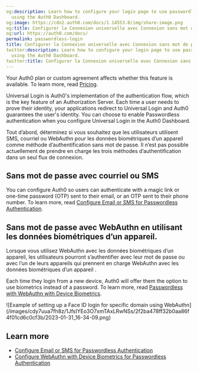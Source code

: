 ```yaml
---
og:description: Learn how to configure your login page to use passwordless authentication
  using the Auth0 Dashboard.
og:image: https://cdn2.auth0.com/docs/1.14553.0/img/share-image.png
og:title: Configurer la Connexion universelle avec Connexion sans mot de passe
og:url: https://auth0.com/docs/
permalink: passwordless-login
title: Configurer la Connexion universelle avec Connexion sans mot de passe
twitter:description: Learn how to configure your login page to use passwordless authentication
  using the Auth0 Dashboard.
twitter:title: Configurer la Connexion universelle avec Connexion sans mot de passe
---
```


<Card title="Availability varies by Auth0 plan">

Your Auth0 plan or custom agreement affects whether this feature is available. To learn more, read [Pricing](https://auth0.com/pricing).

</Card>

<Tooltip tip="Universal Login: Your application redirects to Universal Login, hosted on Auth0's Authorization Server, to verify a user's identity." cta="View Glossary" href="/docs/glossary?term=Universal+Login">Universal Login</Tooltip> is Auth0's implementation of the authentication flow, which is the key feature of an <Tooltip tip="Authorization Server: Centralized server that contributes to defining the boundaries of a user’s access. For example, your authorization server can control the data, tasks, and features available to a user." cta="View Glossary" href="/docs/glossary?term=Authorization+Server">Authorization Server</Tooltip>. Each time a user needs to prove their identity, your applications redirect to Universal Login and Auth0 guarantees the user's identity. You can choose to enable <Tooltip tip="Passwordless: Form of authentication that does not rely on a password as the first factor." cta="View Glossary" href="/docs/glossary?term=Passwordless">Passwordless</Tooltip> authentication when you configure Universal Login in the <Tooltip tip="Auth0 Dashboard: Auth0's main product to configure your services." cta="View Glossary" href="/docs/glossary?term=Auth0+Dashboard">Auth0 Dashboard</Tooltip>.

Tout d’abord, déterminez si vous souhaitez que les utilisateurs utilisent SMS, courriel ou WebAuthn pour les données biométriques d’un appareil comme méthode d’authentification sans mot de passe. Il n’est pas possible actuellement de prendre en charge les trois méthodes d’authentification dans un seul flux de connexion.

## Sans mot de passe avec courriel ou SMS

You can configure Auth0 so users can authenticate with a magic link or one-time password (OTP) sent to their email, or an OTP sent to their phone number. To learn more, read [Configure Email or SMS for Passwordless Authentication](/docs/authenticate/login/auth0-universal-login/passwordless-login/email-or-sms).

## Sans mot de passe avec WebAuthn en utilisant les données biométriques d’un appareil.

Lorsque vous utilisez WebAuthn avec les données biométriques d’un appareil, les utilisateurs pourront s’authentifier avec leur mot de passe ou avec l’un de leurs appareils qui prennent en charge WebAuthn avec les données biométriques d’un appareil .

Each time they login from a new device, Auth0 will offer them the option to use biometrics instead of a password. To learn more, read [Passwordless with WebAuthn with Device Biometrics](/docs/authenticate/login/auth0-universal-login/passwordless-login/webauthn-device-biometrics).

<Frame>![Example of setting up a Face ID login for specific domain using WebAuthn](/images/cdy7uua7fh8z/1JfsIYEo3O7xmTAxLRwNSs/2f2ba478ff32b0aa86f4f01cd6c0cf3b/2023-01-31_16-34-09.png)</Frame>

## Learn more

* [Configure Email or SMS for Passwordless Authentication](/docs/authenticate/login/auth0-universal-login/passwordless-login/email-or-sms)
* [Configure WebAuthn with Device Biometrics for Passwordless Authentication](/docs/authenticate/login/auth0-universal-login/passwordless-login/webauthn-device-biometrics)